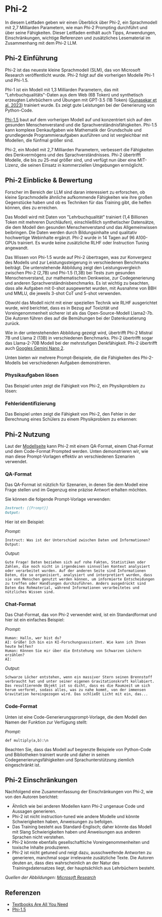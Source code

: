 # Phi-2


In diesem Leitfaden geben wir einen Überblick über Phi-2, ein Sprachmodell mit 2,7 Milliarden Parametern, wie man Phi-2 Prompting durchführt und über seine Fähigkeiten. Dieser Leitfaden enthält auch Tipps, Anwendungen, Einschränkungen, wichtige Referenzen und zusätzliches Lesematerial im Zusammenhang mit dem Phi-2 LLM.

## Phi-2 Einführung
Phi-2 ist das neueste kleine Sprachmodell (SLM), das von Microsoft Research veröffentlicht wurde. Phi-2 folgt auf die vorherigen Modelle Phi-1 und Phi-1.5.

Phi-1 ist ein Modell mit 1,3 Milliarden Parametern, das mit "Lehrbuchqualitäts"-Daten aus dem Web (6B Token) und synthetisch erzeugten Lehrbüchern und Übungen mit GPT-3.5 (1B Token) ([Gunasekar et al. 2023](https://arxiv.org/abs/2306.11644)) trainiert wurde. Es zeigt gute Leistungen bei der Generierung von Python-Code.

[Phi-1.5](https://arxiv.org/abs/2309.05463) baut auf dem vorherigen Modell auf und konzentriert sich auf den gesunden Menschenverstand und die Sprachverständnisfähigkeiten. Phi-1.5 kann komplexe Denkaufgaben wie Mathematik der Grundschule und grundlegende Programmieraufgaben ausführen und ist vergleichbar mit Modellen, die fünfmal größer sind.

Phi-2, ein Modell mit 2,7 Milliarden Parametern, verbessert die Fähigkeiten des Denkvermögens und des Sprachverständnisses. Phi-2 übertrifft Modelle, die bis zu 25-mal größer sind, und verfügt nun über eine MIT-Lizenz, die seinen Einsatz in kommerziellen Umgebungen ermöglicht.

## Phi-2 Einblicke & Bewertung
Forscher im Bereich der LLM sind daran interessiert zu erforschen, ob kleine Sprachmodelle ähnliche aufkommende Fähigkeiten wie ihre großen Gegenstücke haben und ob es Techniken für das Training gibt, die helfen können, dies zu erreichen.

Das Modell wird mit Daten von "Lehrbuchqualität" trainiert (1,4 Billionen Token mit mehreren Durchläufen), einschließlich synthetischer Datensätze, die dem Modell den gesunden Menschenverstand und das Allgemeinwissen beibringen. Die Daten werden durch Bildungsinhalte und qualitativ hochwertige Webinhalte ergänzt. Phi-2 wurde in 14 Tagen auf 96 A100-GPUs trainiert. Es wurde keine zusätzliche RLHF oder Instruction Tuning angewandt.

Das Wissen von Phi-1.5 wurde auf Phi-2 übertragen, was zur Konvergenz des Modells und zur Leistungssteigerung in verschiedenen Benchmarks beiträgt. Die untenstehende Abbildung zeigt den Leistungsvergleich zwischen Phi-2 (2,7B) und Phi-1.5 (1,3B) bei Tests zum gesunden Menschenverstand, zur mathematischen Denkweise, zur Codegenerierung und anderen Sprachverständnisbenchmarks. Es ist wichtig zu beachten, dass alle Aufgaben mit 0-shot ausgewertet wurden, mit Ausnahme von BBH und MMLU, die jeweils 3-shot CoT und 5-shot verwenden.

<Screenshot src={PHI2} alt="Phi-2 LLM Leistung & Benchmarks" />

Obwohl das Modell nicht mit einer speziellen Technik wie RLHF ausgerichtet wurde, wird berichtet, dass es in Bezug auf Toxizität und Voreingenommenheit sicherer ist als das Open-Source-Modell Llama2-7b. Die Autoren führen dies auf die Bemühungen bei der Datenkuratierung zurück.

<Screenshot src={PHI2SAFETY} alt="Phi-2 Sicherheitsleistung" />


Wie in der untenstehenden Abbildung gezeigt wird, übertrifft Phi-2 Mistral 7B und Llama 2 (13B) in verschiedenen Benchmarks. Phi-2 übertrifft sogar das Llama-2-70B Modell bei der mehrstufigen Denkfähigkeit. Phi-2 übertrifft auch [Googles Gemini Nano 2](https://www.promptingguide.ai/models/gemini).


<Screenshot src={PHI2PERFORMANCE} alt="Phi-2 Leistungsvergleich" />


Unten bieten wir mehrere Prompt-Beispiele, die die Fähigkeiten des Phi-2-Modells bei verschiedenen Aufgaben demonstrieren.

### Physikaufgaben lösen

Das Beispiel unten zeigt die Fähigkeit von Phi-2, ein Physikproblem zu lösen:

<Screenshot src={PHI2PHYSICS} alt="Phi-2 Physikaufgaben lösen" />


### Fehleridentifizierung

Das Beispiel unten zeigt die Fähigkeit von Phi-2, den Fehler in der Berechnung eines Schülers zu einem Physikproblem zu erkennen:

<Screenshot src={PHI2CORRECTING} alt="Phi-2 Überprüfen und Korrigieren" />


## Phi-2 Nutzung
Laut der [Modellseite](https://huggingface.co/microsoft/phi-2) kann Phi-2 mit einem QA-Format, einem Chat-Format und dem Code-Format Prompted werden. Unten demonstrieren wir, wie man diese Prompt-Vorlagen effektiv an verschiedenen Szenarien verwendet.

### QA-Format
Das QA-Format ist nützlich für Szenarien, in denen Sie dem Modell eine Frage stellen und im Gegenzug eine präzise Antwort erhalten möchten.

Sie können die folgende Prompt-Vorlage verwenden:

```markdown
Instruct: {{Prompt}}
Output:
```

Hier ist ein Beispiel:

*Prompt:*
```
Instruct: Was ist der Unterschied zwischen Daten und Informationen?
Output:
```

*Output:*
```
Gute Frage! Daten beziehen sich auf rohe Fakten, Statistiken oder Zahlen, die noch nicht in irgendeinen sinnvollen Kontext analysiert oder verarbeitet wurden. Auf der anderen Seite sind Informationen Daten, die so organisiert, analysiert und interpretiert wurden, dass sie von Menschen genutzt werden können, um informierte Entscheidungen zu treffen oder Handlungen durchzuführen. Anders ausgedrückt sind Daten das Rohmaterial, während Informationen verarbeitetes und nützliches Wissen sind.
```

### Chat-Format
Das Chat-Format, das von Phi-2 verwendet wird, ist ein Standardformat und hier ist ein einfaches Beispiel:

*Prompt:*
```
Human: Hallo, wer bist du?
AI: Grüße! Ich bin ein KI-Forschungsassistent. Wie kann ich Ihnen heute helfen?
Human: Können Sie mir über die Entstehung von Schwarzen Löchern erzählen?
AI:
```

*Output:*
```
Schwarze Löcher entstehen, wenn ein massiver Stern seinen Brennstoff verbraucht hat und unter seiner eigenen Gravitationskraft kollabiert. Das resultierende Objekt ist so dicht, dass es die Raumzeit um sich herum verformt, sodass alles, was zu nahe kommt, von der immensen Gravitation hereingezogen wird. Das schließt Licht mit ein, das...
```

### Code-Format
Unten ist eine Code-Generierungsprompt-Vorlage, die dem Modell den Namen der Funktion zur Verfügung stellt:

*Prompt:*
```
def multiply(a,b):\n
```

Beachten Sie, dass das Modell auf begrenzte Beispiele von Python-Code und Bibliotheken trainiert wurde und daher in seinen Codegenerierungsfähigkeiten und Sprachunterstützung ziemlich eingeschränkt ist.

## Phi-2 Einschränkungen
Nachfolgend eine Zusammenfassung der Einschränkungen von Phi-2, wie von den Autoren berichtet:

- Ähnlich wie bei anderen Modellen kann Phi-2 ungenaue Code und Aussagen generieren.
- Phi-2 ist nicht instruction-tuned wie andere Modelle und könnte Schwierigkeiten haben, Anweisungen zu befolgen.
- Das Training besteht aus Standard-Englisch; daher könnte das Modell mit Slang Schwierigkeiten haben und Anweisungen aus anderen Sprachen nicht verstehen.
- Phi-2 könnte ebenfalls gesellschaftliche Voreingenommenheiten und toxische Inhalte produzieren.
- Phi-2 ist nicht getuned und neigt dazu, ausschweifende Antworten zu generieren, manchmal sogar irrelevante zusätzliche Texte. Die Autoren deuten an, dass dies wahrscheinlich an der Natur des Trainingsdatensatzes liegt, der hauptsächlich aus Lehrbüchern besteht.


*Quellen der Abbildungen: [Microsoft Research](https://www.microsoft.com/en-us/research/blog/phi-2-the-surprising-power-of-small-language-models/)*

## Referenzen
- [Textbooks Are All You Need](https://arxiv.org/abs/2306.11644)
- [Phi-1.5](https://arxiv.org/abs/2309.05463)
